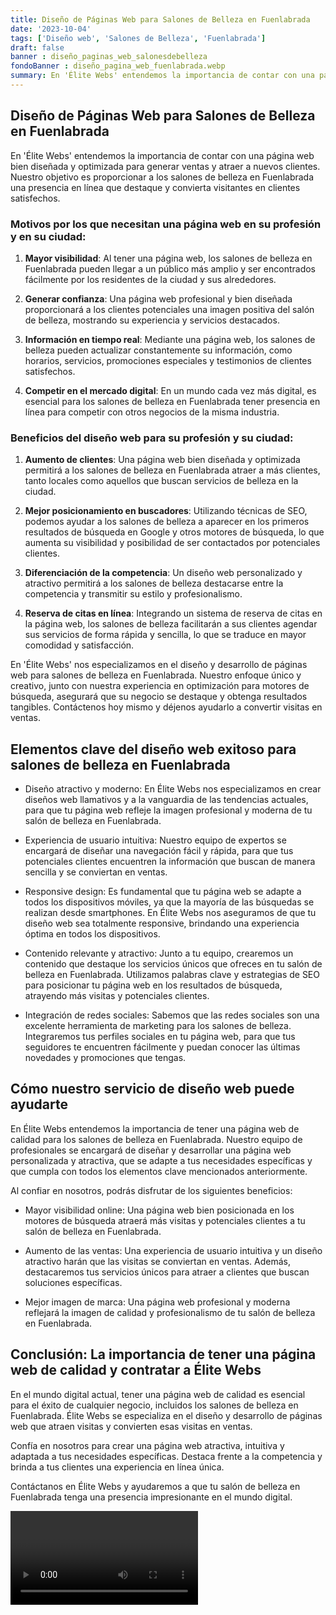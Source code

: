 ```yaml
---
title: Diseño de Páginas Web para Salones de Belleza en Fuenlabrada
date: '2023-10-04'
tags: ['Diseño web', 'Salones de Belleza', 'Fuenlabrada']
draft: false
banner : diseño_paginas_web_salonesdebelleza
fondoBanner : diseño_pagina_web_fuenlabrada.webp
summary: En 'Élite Webs' entendemos la importancia de contar con una página web bien diseñada y optimizada para generar ventas y atraer a nuevos clientes. Nuestro objetivo es proporcionar a los salones de belleza en Fuenlabrada una presencia en línea que destaque y convierta visitantes en clientes satisfechos.
---
```


## Diseño de Páginas Web para Salones de Belleza en Fuenlabrada

En 'Élite Webs' entendemos la importancia de contar con una página web bien diseñada y optimizada para generar ventas y atraer a nuevos clientes. Nuestro objetivo es proporcionar a los salones de belleza en Fuenlabrada una presencia en línea que destaque y convierta visitantes en clientes satisfechos.

### Motivos por los que necesitan una página web en su profesión y en su ciudad:

1. **Mayor visibilidad**: Al tener una página web, los salones de belleza en Fuenlabrada pueden llegar a un público más amplio y ser encontrados fácilmente por los residentes de la ciudad y sus alrededores.

2. **Generar confianza**: Una página web profesional y bien diseñada proporcionará a los clientes potenciales una imagen positiva del salón de belleza, mostrando su experiencia y servicios destacados.

3. **Información en tiempo real**: Mediante una página web, los salones de belleza pueden actualizar constantemente su información, como horarios, servicios, promociones especiales y testimonios de clientes satisfechos.

4. **Competir en el mercado digital**: En un mundo cada vez más digital, es esencial para los salones de belleza en Fuenlabrada tener presencia en línea para competir con otros negocios de la misma industria.

### Beneficios del diseño web para su profesión y su ciudad:

1. **Aumento de clientes**: Una página web bien diseñada y optimizada permitirá a los salones de belleza en Fuenlabrada atraer a más clientes, tanto locales como aquellos que buscan servicios de belleza en la ciudad.

2. **Mejor posicionamiento en buscadores**: Utilizando técnicas de SEO, podemos ayudar a los salones de belleza a aparecer en los primeros resultados de búsqueda en Google y otros motores de búsqueda, lo que aumenta su visibilidad y posibilidad de ser contactados por potenciales clientes.

3. **Diferenciación de la competencia**: Un diseño web personalizado y atractivo permitirá a los salones de belleza destacarse entre la competencia y transmitir su estilo y profesionalismo.

4. **Reserva de citas en línea**: Integrando un sistema de reserva de citas en la página web, los salones de belleza facilitarán a sus clientes agendar sus servicios de forma rápida y sencilla, lo que se traduce en mayor comodidad y satisfacción.

En 'Élite Webs' nos especializamos en el diseño y desarrollo de páginas web para salones de belleza en Fuenlabrada. Nuestro enfoque único y creativo, junto con nuestra experiencia en optimización para motores de búsqueda, asegurará que su negocio se destaque y obtenga resultados tangibles. Contáctenos hoy mismo y déjenos ayudarlo a convertir visitas en ventas.

<GifSeo />

<Cta />

## Elementos clave del diseño web exitoso para salones de belleza en Fuenlabrada

- Diseño atractivo y moderno: En Élite Webs nos especializamos en crear diseños web llamativos y a la vanguardia de las tendencias actuales, para que tu página web refleje la imagen profesional y moderna de tu salón de belleza en Fuenlabrada.

- Experiencia de usuario intuitiva: Nuestro equipo de expertos se encargará de diseñar una navegación fácil y rápida, para que tus potenciales clientes encuentren la información que buscan de manera sencilla y se conviertan en ventas.

- Responsive design: Es fundamental que tu página web se adapte a todos los dispositivos móviles, ya que la mayoría de las búsquedas se realizan desde smartphones. En Élite Webs nos aseguramos de que tu diseño web sea totalmente responsive, brindando una experiencia óptima en todos los dispositivos.

- Contenido relevante y atractivo: Junto a tu equipo, crearemos un contenido que destaque los servicios únicos que ofreces en tu salón de belleza en Fuenlabrada. Utilizamos palabras clave y estrategias de SEO para posicionar tu página web en los resultados de búsqueda, atrayendo más visitas y potenciales clientes.

- Integración de redes sociales: Sabemos que las redes sociales son una excelente herramienta de marketing para los salones de belleza. Integraremos tus perfiles sociales en tu página web, para que tus seguidores te encuentren fácilmente y puedan conocer las últimas novedades y promociones que tengas.

## Cómo nuestro servicio de diseño web puede ayudarte

En Élite Webs entendemos la importancia de tener una página web de calidad para los salones de belleza en Fuenlabrada. Nuestro equipo de profesionales se encargará de diseñar y desarrollar una página web personalizada y atractiva, que se adapte a tus necesidades específicas y que cumpla con todos los elementos clave mencionados anteriormente.

Al confiar en nosotros, podrás disfrutar de los siguientes beneficios:

- Mayor visibilidad online: Una página web bien posicionada en los motores de búsqueda atraerá más visitas y potenciales clientes a tu salón de belleza en Fuenlabrada.

- Aumento de las ventas: Una experiencia de usuario intuitiva y un diseño atractivo harán que las visitas se conviertan en ventas. Además, destacaremos tus servicios únicos para atraer a clientes que buscan soluciones específicas.

- Mejor imagen de marca: Una página web profesional y moderna reflejará la imagen de calidad y profesionalismo de tu salón de belleza en Fuenlabrada.

## Conclusión: La importancia de tener una página web de calidad y contratar a Élite Webs

En el mundo digital actual, tener una página web de calidad es esencial para el éxito de cualquier negocio, incluidos los salones de belleza en Fuenlabrada. Élite Webs se especializa en el diseño y desarrollo de páginas web que atraen visitas y convierten esas visitas en ventas.

Confía en nosotros para crear una página web atractiva, intuitiva y adaptada a tus necesidades específicas. Destaca frente a la competencia y brinda a tus clientes una experiencia en línea única.

Contáctanos en Élite Webs y ayudaremos a que tu salón de belleza en Fuenlabrada tenga una presencia impresionante en el mundo digital.

<Video />

<CtaBot job='Salones de Belleza' city='Fuenlabrada'/>

<Gmaps query='Fuenlabrada+españa+maps' />